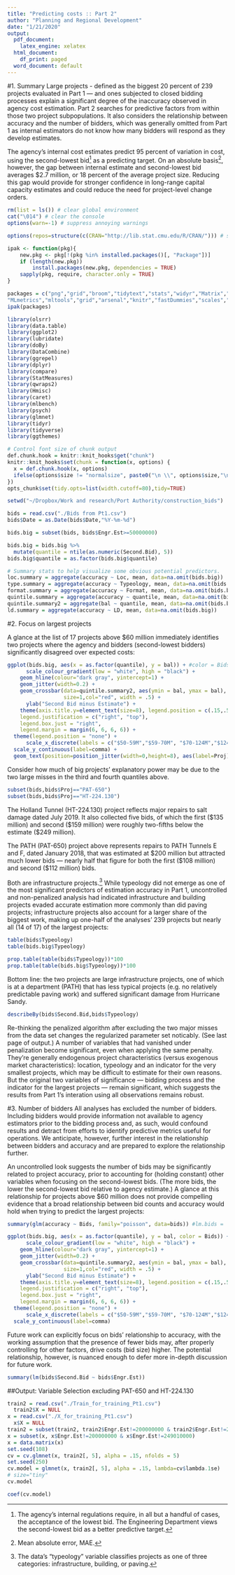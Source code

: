 ```yaml
---
title: "Predicting costs :: Part 2"
author: "Planning and Regional Development"
date: "1/21/2020"
output:
  pdf_document:
    latex_engine: xelatex
  html_document:
    df_print: paged
  word_document: default
---
```


\pagenumbering{arabic}

#1. Summary
Large projects - defined as the biggest 20 percent of 239 projects evaluated in Part 1 — and ones subjected to closed bidding processes explain a significant degree of the inaccuracy observed in agency cost estimation. Part 2 searches for predictive factors from within those two project subpopulations. It also considers the relationship between accuracy and the number of bidders, which was generally omitted from Part 1 as internal estimators do not know how many bidders will respond as they develop estimates. 

The agency's internal cost estimates predict 95 percent of variation in cost, using the second-lowest bid^[The agency's internal regulations require, in all but a handful of cases, the acceptance of the lowest bid. The Engineering Department views the second-lowest bid as a better predictive target.] as a predicting target. On an absolute basis^[Mean absolute error, MAE.], however, the gap between internal estimate and second-lowest bid averages $2.7 million, or 18 percent of the average project size. Reducing this gap would provide for stronger confidence in long-range capital capacity estimates and could reduce the need for project-level change orders. 


```r
rm(list = ls()) # clear global environment 
cat("\014") # clear the console 
options(warn=-1) # suppress annoying warnings 

options(repos=structure(c(CRAN="http://lib.stat.cmu.edu/R/CRAN/"))) # set CRAN mirror

ipak <- function(pkg){
    new.pkg <- pkg[!(pkg %in% installed.packages()[, "Package"])]
    if (length(new.pkg)) 
        install.packages(new.pkg, dependencies = TRUE)
    sapply(pkg, require, character.only = TRUE)
}

packages = c("png","grid","broom","tidytext","stats","widyr","Matrix","ggrepel",
"MLmetrics","mltools","grid","arsenal","knitr","fastDummies","scales","hydroGOF")
ipak(packages)

library(olsrr) 
library(data.table) 
library(ggplot2) 
library(lubridate) 
library(doBy) 
library(DataCombine) 
library(ggrepel) 
library(dplyr) 
library(compare) 
library(StatMeasures) 
library(qwraps2) 
library(Hmisc) 
library(caret) 
library(mlbench) 
library(psych) 
library(glmnet) 
library(tidyr) 
library(tidyverse) 
library(ggthemes) 
```


```r
# Control font size of chunk output
def.chunk.hook = knitr::knit_hooks$get("chunk")
knitr::knit_hooks$set(chunk = function(x, options) {
  x = def.chunk.hook(x, options)
  ifelse(options$size != "normalsize", paste0("\n \\", options$size,"\n\n", x, "\n\n \\normalsize"), x)
})
opts_chunk$set(tidy.opts=list(width.cutoff=80),tidy=TRUE)
```


```r
setwd("~/Dropbox/Work and research/Port Authority/construction_bids") 

bids = read.csv("./Bids from Pt1.csv") 
bids$Date = as.Date(bids$Date,"%Y-%m-%d") 
```


```r
bids.big = subset(bids, bids$Engr.Est>=50000000) 
```


```r
bids.big = bids.big %>%
  mutate(quantile = ntile(as.numeric(Second.Bid), 5))
bids.big$quantile = as.factor(bids.big$quantile)
```


```r
# Summary stats to help visualize some obvious potential predictors. 
loc.summary = aggregate(accuracy ~ Loc, mean, data=na.omit(bids.big)) 
type.summary = aggregate(accuracy ~ Typeology, mean, data=na.omit(bids.big)) 
format.summary = aggregate(accuracy ~ Format, mean, data=na.omit(bids.big)) 
quintile.summary = aggregate(accuracy ~ quantile, mean, data=na.omit(bids.big))
quintile.summary2 = aggregate(bal ~ quantile, mean, data=na.omit(bids.big)) 
ld.summary = aggregate(accuracy ~ LD, mean, data=na.omit(bids.big)) 
```


#2. Focus on largest projects

A glance at the list of 17 projects above $60 million immediately identifies two projects where the agency and bidders (second-lowest bidders) significantly disagreed over expected costs: 
```r
ggplot(bids.big, aes(x = as.factor(quantile), y = bal)) + #color = Bids
      scale_colour_gradient(low = "white", high = "black") +
    geom_hline(colour="dark gray", yintercept=1) +
    geom_jitter(width=0.2) +
    geom_crossbar(data=quintile.summary2, aes(ymin = bal, ymax = bal),
                  size=1,col="red", width = .5) + 
      ylab("Second Bid minus Estimate") + 
    theme(axis.title.y=element_text(size=8), legend.position = c(.15,.5),#c(.95, .95),
    legend.justification = c("right", "top"),
    legend.box.just = "right",
    legend.margin = margin(6, 6, 6, 6)) + 
  theme(legend.position = "none") +
      scale_x_discrete(labels = c("$50-59M","$59-70M", "$70-124M","$124-160M","$160M+")) + 
  scale_y_continuous(label=comma) + 
  geom_text(position=position_jitter(width=0,height=8), aes(label=Proj),hjust=0, vjust=0, size=3) 
```

Consider how much of big projects' explanatory power may be due to the two large misses in the third and fourth quantiles above. 

```r
subset(bids,bids$Proj=="PAT-650")
subset(bids,bids$Proj=="HT-224.130") 
```

The Holland Tunnel (HT-224.130) project reflects major repairs to salt damage dated July 2019. It also collected five bids, of which the first ($135 million) and second ($159 million) were roughly two-fifths below the estimate ($249 million). 

The PATH (PAT-650) project above represents repairs to PATH Tunnels E and F, dated January 2018, that was estimated at $200 million but attracted much lower bids — nearly half that figure for both the first ($108 million) and second ($112 million) bids. 

Both are infrastructure projects.^[The data's "typeology" variable classifies projects as one of three categories: infrastructure, building, or paving.] While typeology did not emerge as one of the most significant predictors of estimation accuracy in Part 1, uncontrolled and non-penalized analysis had indicated infrastructure and building projects evaded accurate estimation more commonly than did paving projects; infrastructure projects also account for a larger share of the biggest work, making up one-half of the analyses' 239 projects but nearly all (14 of 17) of the largest projects: 

```r
table(bids$Typeology) 
table(bids.big$Typeology) 
```


```r
prop.table(table(bids$Typeology))*100
prop.table(table(bids.big$Typeology))*100 
```

Bottom line: the two projects are large infrastructure projects, one of which is at a department (PATH) that has less typical projects (e.g. no relatively predictable paving work) and suffered significant damage from Hurricane Sandy. 

```r
describeBy(bids$Second.Bid,bids$Typeology) 
```

Re-thinking the penalized algorithm after excluding the two major misses from the data set changes the regularized parameter set noticably. (See last page of output.) A number of variables that had vanished under penalization become significant, even when applying the same penalty. They're generally endogenous project characteristics (versus exogenous market characteristics): location, typeology and an indicator for the very smallest projects, which may be difficult to estimate for their own reasons. But the original two variables of significance — bidding process and the indicator for the largest projects — remain significant, which suggests the results from Part 1's interation using all observations remains robust. 


#3. Number of bidders
All analyses has excluded the number of bidders. Including bidders would provide information not available to agency estimators prior to the bidding process and, as such, would confound results and detract from efforts to identify predictive metrics useful for operations. We anticipate, however, further interest in the relationship between bidders and accuracy and are prepared to explore the relationship further. 

An uncontrolled look suggests the number of bids may be significantly related to project accuracy, prior to accounting for (holding constant) other variables when focusing on the second-lowest bids. (The more bids, the lower the second-lowest bid relative to agency estimate.) A glance at this relationship for projects above $60 million does not provide compelling evidence that a broad relationship between bid counts and accuracy would hold when trying to predict the largest projects: 

```r
summary(glm(accuracy ~ Bids, family="poisson", data=bids)) #lm.bids = 
```

```r
ggplot(bids.big, aes(x = as.factor(quantile), y = bal, color = Bids)) + 
      scale_colour_gradient(low = "white", high = "black") +
    geom_hline(colour="dark gray", yintercept=1) +
    geom_jitter(width=0.2) +
    geom_crossbar(data=quintile.summary2, aes(ymin = bal, ymax = bal),
                  size=1,col="red", width = .5) + 
      ylab("Second Bid minus Estimate") + 
    theme(axis.title.y=element_text(size=8), legend.position = c(.15,.5),#c(.95, .95),
    legend.justification = c("right", "top"),
    legend.box.just = "right",
    legend.margin = margin(6, 6, 6, 6)) + 
  theme(legend.position = "none") +
      scale_x_discrete(labels = c("$50-59M","$59-70M", "$70-124M","$124-160M","$160M+")) + 
  scale_y_continuous(label=comma) 
```

Future work can explicitly focus on bids' relationship to accuracy, with the working assumption that the presence of fewer bids may, after properly controlling for other factors, drive costs (bid size) higher. The potential relationship, however, is nuanced enough to defer more in-depth discussion for future work. 

```r
summary(lm(bids$Second.Bid ~ bids$Engr.Est))
```


\pagebreak

##Output: Variable Selection excluding PAT-650 and HT-224.130

```r
train2 = read.csv("./Train_for_training_Pt1.csv")
  train2$X = NULL 
x = read.csv("./X_for_training_Pt1.csv") 
  x$X = NULL 
train2 = subset(train2, train2$Engr.Est!=200000000 & train2$Engr.Est!=249010000)
x = subset(x, x$Engr.Est!=200000000 & x$Engr.Est!=249010000)
x = data.matrix(x) 
set.seed(108) 
cv = cv.glmnet(x, train2[, 5], alpha = .15, nfolds = 5) 
set.seed(250) 
cv.model = glmnet(x, train2[, 5], alpha = .15, lambda=cv$lambda.1se) 
# size="tiny" 
cv.model 
```

```r
coef(cv.model) 
```
